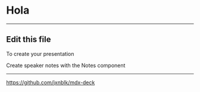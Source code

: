

<Head>
  <title>Presentation Title</title>
</Head>

# Hola 

---

## Edit this file

To create your presentation

<Notes>
Create speaker notes with the Notes component
</Notes>

---

<https://github.com/jxnblk/mdx-deck>
